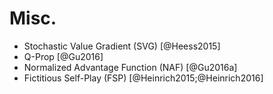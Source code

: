 # Misc.

* Stochastic Value Gradient (SVG) [@Heess2015]
* Q-Prop [@Gu2016]
* Normalized Advantage Function (NAF) [@Gu2016a]
* Fictitious Self-Play (FSP) [@Heinrich2015;@Heinrich2016]
